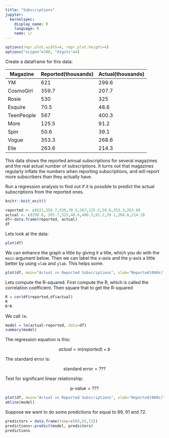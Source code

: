 ```yaml
---
title: "Subscriptions"
jupyter:
  kernelspec:
    display_name: R
    language: R
    name: ir
---
```


```r
options(repr.plot.width=4, repr.plot.height=4)
options("scipen"=100, "digits"=4)
```

Create a dataframe for this data:


| Magazine | Reported(thousands) | Actual(thousands) |
|------------|---------------------|-------------------|
| YM | 621 | 299.6 |
| CosmoGirl | 359.7 | 207.7 |
| Rosie | 530 | 325 |
| Esquire | 70.5 | 48.6 |
| TeenPeople | 567 | 400.3 |
| More | 125.5 | 91.2 |
| Spin | 50.6 | 39.1 |
| Vogue | 353.3 | 268.6 |
| Elle | 263.6 | 214.3 |

This data shows the reported annual subscriptions for several magazines and the real actual number of subscriptions. It turns out that magazines regularly inflate the numbers when reporting subscriptions, and will report more subscribers than they actually have. 

Run a regression analysis to find out if it is possible to predict the actual subscriptions from the reported ones.

```r
knitr::knit_exit()
```

```r
reported <- c(621,359.7,530,70.5,567,125.5,50.6,353.3,263.6)
actual <- c(299.6, 207.7,325,48.6,400.3,91.2,39.1,268.6,214.3)
df<-data.frame(reported, actual)
df
```

Lets look at the data:

```r
plot(df)
```

We can enhance the graph a little by giving it a title, which you do with the `main` argument below. Then we can label the x-axis and the y-axis a little better by using `xlab` and `ylab`. This helps some.

```r
plot(df, main="Actual vs Reported Subscriptions", xlab="Reported(000s)", ylab="Actual(000s)", pch=19)
```

Lets compute the R-squared. First compute the R, which is called the correlation coefficient. Then square that to get the R-squared

```r
R = cor(df$reported,df$actual)
R
R*R
```

We call `lm`. 

```r
model = lm(actual~reported, data=df)
summary(model)
```

The regression equation is this:

$$ actual = m(reported) +b $$   
    
The standard error is:

$$ \text{standard error} = ???  $$ 

Test for significant linear relationship:

$$ \text{p-value} = ??? $$

```r
plot(df, main="Actual vs Reported Subscriptions", xlab="Reported(000s)", ylab="Actual(000s)", pch=19)
abline(model)
```

Suppose we want to do some predictions for  equal to 89, 91 and 72.

```r
predictors = data.frame(temp=c(89,91,72))
predictions<-predict(model, predictors)
predictions
```


